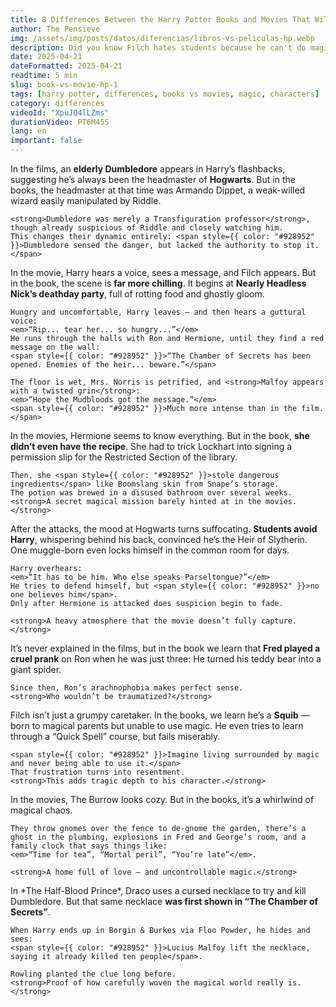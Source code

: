 ```yaml
---
title: 8 Differences Between the Harry Potter Books and Movies That Will Change How You See the Saga  
author: The Pensieve
img: /assets/img/posts/datos/diferencias/libros-vs-peliculas-hp.webp  
description: Did you know Filch hates students because he can't do magic? Or that Ron fears spiders thanks to Fred? These and 6 more surprising book-vs-movie differences will blow your mind.  
date: 2025-04-21  
dateFormatted: 2025-04-21  
readtime: 5 min  
slug: book-vs-movie-hp-1  
tags: [harry potter, differences, books vs movies, magic, characters]  
category: differences  
videoId: "XpuJQ4lLZms"  
durationVideo: PT6M45S  
lang: en  
important: false  
---
```



<Article>
  <Section title="📘1. Dumbledore Was NOT Headmaster When Tom Riddle Was a Student">
    In the films, an <strong>elderly Dumbledore</strong> appears in Harry’s flashbacks, suggesting he’s always been the headmaster of <strong>Hogwarts</strong>.  
    But in the books, the headmaster at that time was <span style={{ color: "#928952", fontWeight: "bold" }}>Armando Dippet</span>, a weak-willed wizard easily manipulated by Riddle.

    <strong>Dumbledore was merely a Transfiguration professor</strong>, though already suspicious of Riddle and closely watching him.  
    This changes their dynamic entirely: <span style={{ color: "#928952" }}>Dumbledore sensed the danger, but lacked the authority to stop it.</span>
  </Section>

  <Section title="👂2. The Chamber of Secrets Scene Was Much Darker in the Book">
    In the movie, Harry hears a voice, sees a message, and Filch appears.  
    But in the book, the scene is <strong>far more chilling</strong>. It begins at <strong>Nearly Headless Nick’s deathday party</strong>, full of rotting food and ghostly gloom.

    Hungry and uncomfortable, Harry leaves — and then hears a guttural voice:
    <em>“Rip... tear her... so hungry...”</em>  
    He runs through the halls with Ron and Hermione, until they find a red message on the wall:  
    <span style={{ color: "#928952" }}>“The Chamber of Secrets has been opened. Enemies of the heir... beware.”</span>  

    The floor is wet, Mrs. Norris is petrified, and <strong>Malfoy appears with a twisted grin</strong>:  
    <em>“Hope the Mudbloods got the message.”</em>  
    <span style={{ color: "#928952" }}>Much more intense than in the film.</span>
  </Section>

  <Section title="🧪3. Hermione Didn’t Know How to Brew Polyjuice Potion">
    In the movies, Hermione seems to know everything. But in the book, <strong>she didn’t even have the recipe</strong>.  
    She had to trick Lockhart into signing a permission slip for the Restricted Section of the library.

    Then, she <span style={{ color: "#928952" }}>stole dangerous ingredients</span> like Boomslang skin from Snape’s storage.  
    The potion was brewed in a disused bathroom over several weeks.  
    <strong>A secret magical mission barely hinted at in the movies.</strong>
  </Section>

  <Section title="😨4. The Paranoia Against Harry Was Worse in the Books">
    After the attacks, the mood at Hogwarts turns suffocating.  
    <strong>Students avoid Harry</strong>, whispering behind his back, convinced he’s the Heir of Slytherin.  
    One muggle-born even locks himself in the common room for days.

    Harry overhears:  
    <em>“It has to be him. Who else speaks Parseltongue?”</em>  
    He tries to defend himself, but <span style={{ color: "#928952" }}>no one believes him</span>.  
    Only after Hermione is attacked does suspicion begin to fade.

    <strong>A heavy atmosphere that the movie doesn’t fully capture.</strong>
  </Section>

  <Section title="🕷️5. The Real Reason Ron Fears Spiders">
    It’s never explained in the films, but in the book we learn that <strong>Fred played a cruel prank</strong> on Ron when he was just three:  
    <span style={{ color: "#928952" }}>He turned his teddy bear into a giant spider</span>.

    Since then, Ron’s arachnophobia makes perfect sense.  
    <strong>Who wouldn’t be traumatized?</strong>
  </Section>

  <Section title="🧹6. Filch Hates Students Because He Can’t Do Magic">
    Filch isn’t just a grumpy caretaker. In the books, we learn he’s a <strong>Squib</strong> — born to magical parents but unable to use magic.  
    He even tries to learn through a “Quick Spell” course, but fails miserably.

    <span style={{ color: "#928952" }}>Imagine living surrounded by magic and never being able to use it.</span>  
    That frustration turns into resentment.  
    <strong>This adds tragic depth to his character.</strong>
  </Section>

  <Section title="🏠7. The Weasleys' House Was Even More Chaotic">
    In the movies, The Burrow looks cozy.  
    But in the books, it’s <span style={{ color: "#928952" }}>a whirlwind of magical chaos</span>.

    They throw gnomes over the fence to de-gnome the garden, there’s a ghost in the plumbing, explosions in Fred and George’s room, and a family clock that says things like:  
    <em>“Time for tea”, “Mortal peril”, “You’re late”</em>.

    <strong>A home full of love — and uncontrollable magic.</strong>
  </Section>

  <Section title="💀8. The Cursed Necklace Was Foreshadowed Books Earlier">
    In *The Half-Blood Prince*, Draco uses a cursed necklace to try and kill Dumbledore.  
    But that same necklace <strong>was first shown in “The Chamber of Secrets”</strong>.

    When Harry ends up in Borgin & Burkes via Floo Powder, he hides and sees:  
    <span style={{ color: "#928952" }}>Lucius Malfoy lift the necklace, saying it already killed ten people</span>.

    Rowling planted the clue long before.  
    <strong>Proof of how carefully woven the magical world really is.</strong>
  </Section>
</Article>
